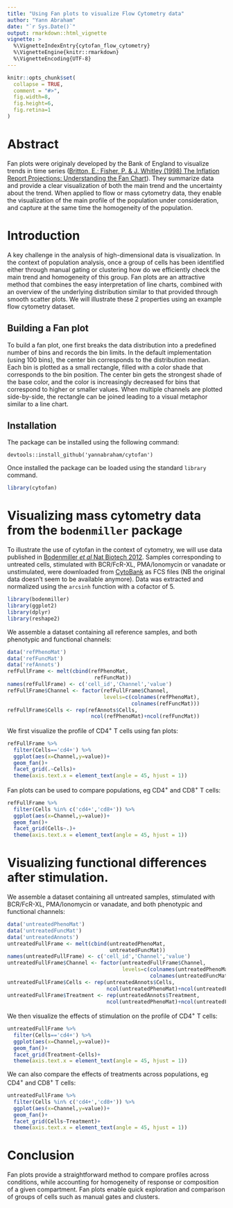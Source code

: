 ```yaml
---
title: "Using Fan plots to visualize Flow Cytometry data"
author: "Yann Abraham"
date: "`r Sys.Date()`"
output: rmarkdown::html_vignette
vignette: >
  %\VignetteIndexEntry{cytofan_flow_cytometry}
  %\VignetteEngine{knitr::rmarkdown}
  %\VignetteEncoding{UTF-8}
---
```


```r
knitr::opts_chunk$set(
  collapse = TRUE,
  comment = "#>",
  fig.width=8,
  fig.height=6,
  fig.retina=1
)
```

# Abstract

Fan plots were originaly developed by the Bank of England to visualize trends in time series ([Britton, E.; Fisher, P. & J. Whitley (1998) The Inflation Report Projections: Understanding the Fan Chart](https://www.bankofengland.co.uk/quarterly-bulletin/1998/q1/the-inflation-report-projections-understanding-the-fan-chart)). They summarize data and provide a clear visualization of both the main trend and the uncertainty about the trend. When applied to flow or mass cytometry data, they enable the visualization of the main profile of the population under consideration, and capture at the same time the homogeneity of the population. 

# Introduction

A key challenge in the analysis of high-dimensional data is visualization. In the context of population analysis, once a group of cells has been identified either through manual gating or clustering how do we efficiently check the main trend and homogeneity of this group. Fan plots are an attractive method that combines the easy interpretation of line charts, combined with an overview of the underlying distribution similar to that provided through smooth scatter plots. We will illustrate these 2 properties using an example flow cytometry dataset.

## Building a Fan plot

To build a fan plot, one first breaks the data distribution into a predefined number of bins and records the bin limits. In the default implementation (using 100 bins), the center bin corresponds to the distribution median. Each bin is plotted as a small rectangle, filled with a color shade that corresponds to the bin position. The center bin gets the strongest shade of the base color, and the color is increasingly decreased for bins that correspond to higher or smaller values. When multiple channels are plotted side-by-side, the rectangle can be joined leading to a visual metaphor similar to a line chart.

## Installation

The package can be installed using the following command:

```
devtools::install_github('yannabraham/cytofan')
```

Once installed the package can be loaded using the standard `library` command.

```r
library(cytofan)
```

# Visualizing mass cytometry data from the `bodenmiller` package

To illustrate the use of cytofan in the context of cytometry, we will use data published in [Bodenmiller *et al* Nat Biotech 2012](https://doi.org/10.1038/nbt.2317). Samples corresponding to untreated cells, stimulated with BCR/FcR-XL, PMA/Ionomycin or vanadate or unstimulated, were downloaded from [CytoBank](https://www.beckman.com/flow-cytometry/software) as FCS files (NB the original data doesn't seem to be available anymore). Data was extracted and normalized using the `arcsinh` function with a cofactor of 5.

```r
library(bodenmiller)
library(ggplot2)
library(dplyr)
library(reshape2)
```

We assemble a dataset containing all reference samples, and both phenotypic and functional channels:

```r
data('refPhenoMat')
data('refFuncMat')
data('refAnnots')
refFullFrame <- melt(cbind(refPhenoMat,
                            refFuncMat))
names(refFullFrame) <- c('cell_id','Channel','value')
refFullFrame$Channel <- factor(refFullFrame$Channel,
                               levels=c(colnames(refPhenoMat),
                                        colnames(refFuncMat)))
refFullFrame$Cells <- rep(refAnnots$Cells,
                           ncol(refPhenoMat)+ncol(refFuncMat))
```

We first visualize the profile of CD4^+^ T cells using fan plots:

```r
refFullFrame %>% 
  filter(Cells=='cd4+') %>%
  ggplot(aes(x=Channel,y=value))+
  geom_fan()+
  facet_grid(.~Cells)+
  theme(axis.text.x = element_text(angle = 45, hjust = 1))
```

Fan plots can be used to compare populations, eg CD4^+^ and CD8^+^ T cells:

```r
refFullFrame %>% 
  filter(Cells %in% c('cd4+','cd8+')) %>%
  ggplot(aes(x=Channel,y=value))+
  geom_fan()+
  facet_grid(Cells~.)+
  theme(axis.text.x = element_text(angle = 45, hjust = 1))
```

# Visualizing functional differences after stimulation.

We assemble a dataset containing all untreated samples, stimulated with BCR/FcR-XL, PMA/Ionomycin or vanadate, and both phenotypic and functional channels:

```r
data('untreatedPhenoMat')
data('untreatedFuncMat')
data('untreatedAnnots')
untreatedFullFrame <- melt(cbind(untreatedPhenoMat,
                                 untreatedFuncMat))
names(untreatedFullFrame) <- c('cell_id','Channel','value')
untreatedFullFrame$Channel <- factor(untreatedFullFrame$Channel,
                                     levels=c(colnames(untreatedPhenoMat),
                                              colnames(untreatedFuncMat)))
untreatedFullFrame$Cells <- rep(untreatedAnnots$Cells,
                                ncol(untreatedPhenoMat)+ncol(untreatedFuncMat))
untreatedFullFrame$Treatment <- rep(untreatedAnnots$Treatment,
                                ncol(untreatedPhenoMat)+ncol(untreatedFuncMat))
```

We then visualize the effects of stimulation on the profile of CD4^+^ T cells:

```r
untreatedFullFrame %>% 
  filter(Cells=='cd4+') %>%
  ggplot(aes(x=Channel,y=value))+
  geom_fan()+
  facet_grid(Treatment~Cells)+
  theme(axis.text.x = element_text(angle = 45, hjust = 1))
```

We can also compare the effects of treatments across populations, eg CD4^+^ and CD8^+^ T cells:

```r
untreatedFullFrame %>% 
  filter(Cells %in% c('cd4+','cd8+')) %>%
  ggplot(aes(x=Channel,y=value))+
  geom_fan()+
  facet_grid(Cells~Treatment)+
  theme(axis.text.x = element_text(angle = 45, hjust = 1))
```

# Conclusion

Fan plots provide a straightforward method to compare profiles across conditions, while accounting for homogeneity of response or composition of a given compartment. Fan plots enable quick exploration and comparison of groups of cells such as manual gates and clusters.
